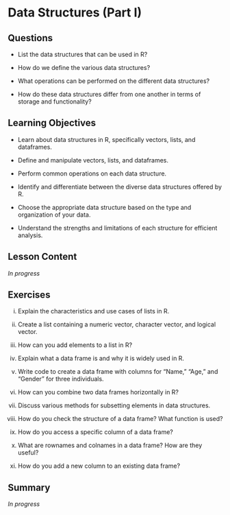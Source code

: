 # Data Structures (Part I) {#sec-data-structure-1}

## Questions

- List the data structures that can be used in R?

- How do we define the various data structures?

- What operations can be performed on the different data structures?

- How do these data structures differ from one another in terms of storage and functionality?

## Learning Objectives

- Learn about data structures in R, specifically vectors, lists, and dataframes.

- Define and manipulate vectors, lists, and dataframes.

- Perform common operations on each data structure.

- Identify and differentiate between the diverse data structures offered by R.

- Choose the appropriate data structure based on the type and organization of your data.

- Understand the strengths and limitations of each structure for efficient analysis.


## Lesson Content

*In progress*

## Exercises

i. Explain the characteristics and use cases of lists in R.

ii. Create a list containing a numeric vector, character vector, and logical vector.

iii. How can you add elements to a list in R?

iv. Explain what a data frame is and why it is widely used in R.

v. Write code to create a data frame with columns for "Name," "Age," and "Gender" for three individuals.

vi. How can you combine two data frames horizontally in R?

vii. Discuss various methods for subsetting elements in data structures.

viii. How do you check the structure of a data frame? What function is used?

ix. How do you access a specific column of a data frame?

x. What are rownames and colnames in a data frame? How are they useful?

xi. How do you add a new column to an existing data frame?

## Summary

*In progress*
